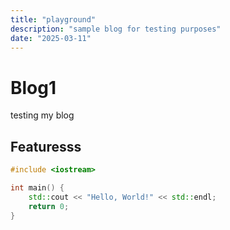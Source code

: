 ```yaml
---
title: "playground"
description: "sample blog for testing purposes"
date: "2025-03-11"
---
```


# Blog1

testing my blog

## Featuresss

```cpp
#include <iostream>

int main() {
    std::cout << "Hello, World!" << std::endl;
    return 0;
}
```